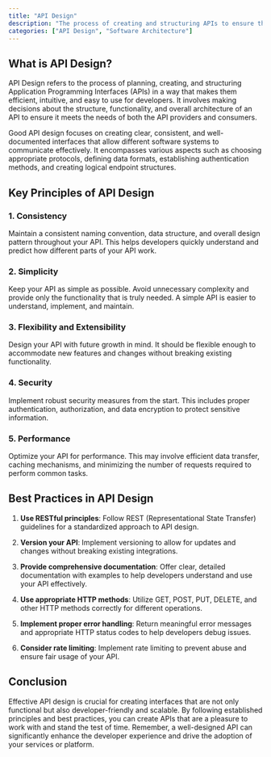 ```yaml
---
title: "API Design"
description: "The process of creating and structuring APIs to ensure they are efficient, user-friendly, and meet the needs of developers and consumers."
categories: ["API Design", "Software Architecture"]
---
```


## What is API Design?

API Design refers to the process of planning, creating, and structuring Application Programming Interfaces (APIs) in a way that makes them efficient, intuitive, and easy to use for developers. It involves making decisions about the structure, functionality, and overall architecture of an API to ensure it meets the needs of both the API providers and consumers.

Good API design focuses on creating clear, consistent, and well-documented interfaces that allow different software systems to communicate effectively. It encompasses various aspects such as choosing appropriate protocols, defining data formats, establishing authentication methods, and creating logical endpoint structures.

## Key Principles of API Design

### 1. Consistency

Maintain a consistent naming convention, data structure, and overall design pattern throughout your API. This helps developers quickly understand and predict how different parts of your API work.

### 2. Simplicity

Keep your API as simple as possible. Avoid unnecessary complexity and provide only the functionality that is truly needed. A simple API is easier to understand, implement, and maintain.

### 3. Flexibility and Extensibility

Design your API with future growth in mind. It should be flexible enough to accommodate new features and changes without breaking existing functionality.

### 4. Security

Implement robust security measures from the start. This includes proper authentication, authorization, and data encryption to protect sensitive information.

### 5. Performance

Optimize your API for performance. This may involve efficient data transfer, caching mechanisms, and minimizing the number of requests required to perform common tasks.

## Best Practices in API Design

1. **Use RESTful principles**: Follow REST (Representational State Transfer) guidelines for a standardized approach to API design.

2. **Version your API**: Implement versioning to allow for updates and changes without breaking existing integrations.

3. **Provide comprehensive documentation**: Offer clear, detailed documentation with examples to help developers understand and use your API effectively.

4. **Use appropriate HTTP methods**: Utilize GET, POST, PUT, DELETE, and other HTTP methods correctly for different operations.

5. **Implement proper error handling**: Return meaningful error messages and appropriate HTTP status codes to help developers debug issues.

6. **Consider rate limiting**: Implement rate limiting to prevent abuse and ensure fair usage of your API.

## Conclusion

Effective API design is crucial for creating interfaces that are not only functional but also developer-friendly and scalable. By following established principles and best practices, you can create APIs that are a pleasure to work with and stand the test of time. Remember, a well-designed API can significantly enhance the developer experience and drive the adoption of your services or platform.
